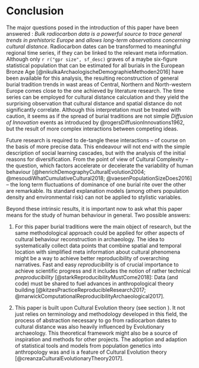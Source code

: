 # Conclusion {#conclusion}

The major questions posed in the introduction of this paper have been answered : *Bulk radiocarbon data is a powerful source to trace general trends in prehistoric Europe* and *allows long-term observations concerning cultural distance*. Radiocarbon dates can be transformed to meaningful regional time series, if they can be linked to the relevant meta information. Although only `r r("gpr size", sf_desc)` graves of a maybe six-figure statistical population that can be estimated for all burials in the European Bronze Age [@nikulkaArchaologischeDemographieMethoden2016] have been available for this analysis, the resulting reconstruction of general burial tradition trends in wast areas of Central, Northern and North-western Europe comes close to the one achieved by literature research. The time series can be employed for cultural distance calculation and they yield the surprising observation that cultural distance and spatial distance do not significantly correlate. Although this interpretation must be treated with caution, it seems as if the spread of burial traditions are not simple *Diffusion of Innovation* events as introduced by @rogersDiffusionInnovations1962, but the result of more complex interactions between competing ideas. 

Future research is required to de-tangle these interactions -- of course on the basis of more precise data. This endeavour will not end with the simple description of social learning cascades, but with the analysis of the initial reasons for diversification. From the point of view of Cultural Complexity -- the question, which factors accelerate or decelerate the variability of human behaviour [@henrichDemographyCulturalEvolution2004; @mesoudiWhatCumulativeCultural2018; @vaesenPopulationSizeDoes2016] -- the long term fluctuations of dominance of one burial rite over the other are remarkable. Its standard explanation models (among others population density and environmental risk) can not be applied to stylistic variables.

Beyond these intrinsic results, it is important now to ask what this paper means for the study of human behaviour in general. Two possible answers:

1. For this paper burial traditions were the main object of research, but the same methodological approach could be applied for other aspects of cultural behaviour reconstruction in archaeology. The idea to systematically collect data points that combine spatial and temporal location with simplified meta information about cultural phenomena might be a way to achieve better reproducibility of overarching narratives. Fast and easy *reproducibility* is of crucial importance to achieve scientific progress and it includes the notion of rather technical *preproducibility* [@starkReproducibilityMustCome2018]: Data (and code) must be shared to fuel advances in anthropological theory building [@kitzesPracticeReproducibleResearch2017; @marwickComputationalReproducibilityArchaeological2017].   

2. This paper is built upon Cultural Evolution theory (see section \ref{introduction}). It not just relies on terminology and methodology developed in this field, the process of abstraction necessary to go from radiocarbon dates to cultural distance was also heavily influenced by Evolutionary archaeology. This theoretical framework might also be a source of inspiration and methods for other projects. The adoption and adaption of statistical tools and models from population genetics into anthropology was and is a feature of Cultural Evolution theory [@creanzaCulturalEvolutionaryTheory2017]. 
